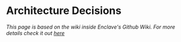 
# Architecture Decisions

<GHWiki wikiUrl="https://raw.githubusercontent.com/wiki/EnclaveRunner/.github/Design-Records.md" />

_This page is based on the wiki inside Enclave's Github Wiki. For more details check it out [here](https://github.com/EnclaveRunner/.github/wiki)_
